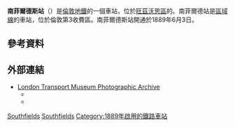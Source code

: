 {{expand|time=2016-03-09T01:59:34+00:00}}
{{unreferenced|time=2016-03-09T01:59:34+00:00}}
{{Infobox London station
| name             = 南菲爾德斯<br />Southfields
| symbol           = underground
| manager          = [[倫敦地鐵|倫敦地鐵]]
| locale           = {{link-en|南菲爾德斯|Southfields}}
| borough          = [[旺茲沃思區|旺茲沃思區]]
| platforms        = 2
| fare_zone        = 3
| access           = yes
| image_name       = Southfields station II, SW18 - geograph.org.uk - 1049755.jpg
| latitude         = 51.4450
| longitude        = -0.2070
| original         = [[倫敦及西南鐵路|倫敦及西南鐵路]]
| pregroup         = 倫敦及西南鐵路
| postgroup        = [[南方鐵路|南方鐵路]]
<!--
| tubeexits06      = 5.476
| tubeexits07      = {{increase}} 5.741
| tubeexits08      = {{decrease}} 5.630
| tubeexits09      = {{decrease}} 5.51-->
}}
'''南菲爾德斯站'''（{{lang-en|Southfields tube station}}）是[[倫敦地鐵|倫敦地鐵]]的一個車站，位於[[旺茲沃思區|旺茲沃思區]]的{{link-en|南菲爾德斯|Southfields}}。南菲爾德站是[[區域線|區域線]]的車站，位於倫敦第3收費區。南菲爾德斯站開通於1889年6月3日。
==參考資料==
{{Reflist}}
==外部連結==
{{commons category|Southfields tube station}}
* [http://www.ltmcollection.org/photos/results/results.html?IXsearch=Southfields&button=GO%21 London Transport Museum Photographic Archive]{{Wayback|url=http://www.ltmcollection.org/photos/results/results.html?IXsearch=Southfields&button=GO%21 |date=20170106035132 }}
** {{ltmcollection|l2/i00002l2.jpg|Southfields station, 1933}}
** {{ltmcollection|dk/i00001dk.jpg|Southfields station, 2001}}

{{倫敦地鐵區域線}}

[[Category:區域線車站|Southfields]]
[[Category:旺茲沃思區鐵路車站|Southfields]]
[[Category:1889年啟用的鐵路車站|Category:1889年啟用的鐵路車站]]
